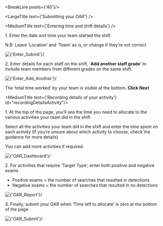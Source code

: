 
<div className="govuk-width-container main-height">

<BreakLine pixels={'40'}/>

<div className="grid-row">

<SubNavigation navItems={navItems} />

<div className="column-five-eighths">

<LargeTitle text={'Submitting your OAR'} />

<MediumTitle text={'Entering time and shift details'} />

<p> <span class="big-number">1.</span>  Enter the date and time your team started the shift</p>

 <p>   <span class="big-number">N.B:</span> Leave ‘Location’ and ‘Team’ as is, or change if they’re not correct</p>

<div style={{marginBottom: "20px"}}>
    <Image source={'/images/help/EnteringTimeShifts/submit.png'} alt={'Enter_Submit'}/>
</div>

<p> <span class="big-number">2.</span>  Enter details for each staff on the shift. ‘<strong>Add another staff grade</strong>’ to include team members from different grades on the same shift. </p>

<div style={{marginBottom: "20px"}}>
    <Image source={'/images/help/EnteringTimeShifts/add-another.png'} alt={'Enter_Add_Another'}/>
</div>

<p> The ‘total time worked’ by your team is visible at the bottom. <strong>Click Next</strong></p>


<MediumTitle text={'Recording details of your activity'} id="recordingDetailsActivity"/>

<p> <span class="big-number">1.</span> At the top of the page, you’ll see the time you need to allocate to the various activities your team did in the shift</p>

Select all the activities your team did in the shift and enter the time spent on each activity (If you’re unsure about which activity to choose, check the guidance for more details)

You can add more activities if required.

<div style={{marginBottom: "20px"}}>
    <Image source={'/images/help/RecordingDetails/1.png'} alt={'OAR_Dashboard'}/>
</div>

<p> <span class="big-number">2.</span>  For activities that require ‘Target Type’, enter both positive and negative exams. </p>

<ul class="govuk-list govuk-list--bullet">
  <li><span class="govuk-!-font-weight-bold">Positive exams</span> = the number of searches that resulted in detections</li>
  <li><span class="govuk-!-font-weight-bold">Negative exams</span> = the number of searches that resulted in no detections</li>
</ul>

<div style={{marginBottom: "20px"}}>
    <Image source={'/images/help/RecordingDetails/2.png'} alt={'OAR_Report'}/>
</div>

<p> <span class="big-number">3.</span>  Finally, submit your OAR when ‘Time left to allocate’ is zero at the bottom of the page </p>

<div style={{marginBottom: "20px"}}>
    <Image source={'/images/help/RecordingDetails/3.png'} alt={'OAR_Submit'}/>
</div>


</div>
</div>
</div>